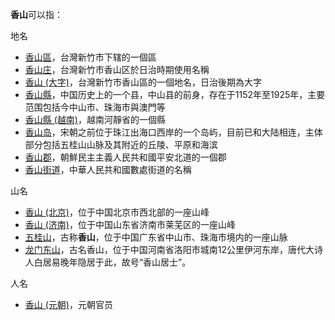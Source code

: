 '''香山'''可以指：
;地名
* [[香山區|香山區]]，台灣新竹市下辖的一個區
* [[香山庄|香山庄]]，台灣新竹市香山区於日治時期使用名稱
* [[香山_(大字)|香山 (大字)]]，台灣新竹市香山區的一個地名，日治後期為大字
* [[香山縣|香山縣]]，中国历史上的一个县，中山县的前身，存在于1152年至1925年，主要范围包括今中山市、珠海市與澳門等
* [[香山縣_(越南)|香山縣 (越南)]]，越南河靜省的一個縣
* [[香山岛|香山岛]]，宋朝之前位于珠江出海口西岸的一个岛屿，目前已和大陆相连，主体部分包括五桂山山脉及其附近的丘陵、平原和海滨
* [[香山郡|香山郡]]，朝鮮民主主義人民共和國平安北道的一個郡
* [[香山街道|香山街道]]，中華人民共和國數處街道的名稱

;山名
* [[香山_(北京)|香山 (北京)]]，位于中国北京市西北部的一座山峰
* [[香山_(济南)|香山 (济南)]]，位于中国山东省济南市莱芜区的一座山峰
* [[五桂山|五桂山]]，古称'''香山'''，位于中国广东省中山市、珠海市境内的一座山脉
* [[龙门东山|龙门东山]]，古名香山，位于中国河南省洛阳市城南12公里伊河东岸，唐代大诗人白居易晚年隐居于此，故号“香山居士”。

;人名
* [[香山_(元朝)|香山 (元朝)]]，元朝官员
{{Disambiguation|cat=二字地名消歧義}}
